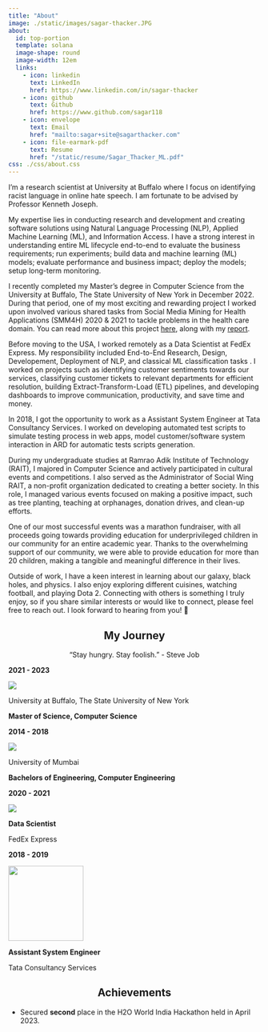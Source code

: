```yaml
---
title: "About"
image: ./static/images/sagar-thacker.JPG
about:
  id: top-portion
  template: solana
  image-shape: round
  image-width: 12em
  links:
    - icon: linkedin
      text: LinkedIn
      href: https://www.linkedin.com/in/sagar-thacker
    - icon: github
      text: Github
      href: https://www.github.com/sagar118
    - icon: envelope
      text: Email
      href: "mailto:sagar+site@sagarthacker.com"
    - icon: file-earmark-pdf
      text: Resume
      href: "/static/resume/Sagar_Thacker_ML.pdf"
css: ./css/about.css
---
```


:::{#top-portion}
:::

I'm a research scientist at University at Buffalo where I focus on identifying racist language in online hate speech. I am fortunate to be advised by Professor Kenneth Joseph.

My expertise lies in conducting research and development and creating software solutions using Natural Language Processing (NLP), Applied Machine Learning (ML), and Information Access. I have a strong interest in understanding entire ML lifecycle end-to-end to evaluate the business requirements; run experiments; build data and machine learning (ML) models; evaluate performance and business impact; deploy the models; setup long-term monitoring.

I recently completed my Master's degree in Computer Science from the University at Buffalo, The State University of New York in December 2022. During that period, one of my most exciting and rewarding project I worked upon involved various shared tasks from Social Media Mining for Health Applications (SMM4H) 2020 & 2021 to tackle problems in the health care domain. You can read more about this project [here](https://github.com/sagar118/NLP-SMM4H-2020-21), along with my [report](https://github.com/sagar118/NLP-SMM4H-2020-21/blob/main/report.pdf).

Before moving to the USA, I worked remotely as a Data Scientist at FedEx Express. My responsibility included End-to-End Research, Design, Developement, Deployment of NLP, and classical ML classification tasks . I worked on projects such as identifying customer sentiments towards our services, classifying customer tickets to relevant departments for efficient resolution, building Extract-Transform-Load (ETL) pipelines, and developing dashboards to improve communication, productivity, and save time and money.

In 2018, I got the opportunity to work as a Assistant System Engineer at Tata Consultancy Services. I worked on developing automated test scripts to simulate testing process in web apps, model customer/software system interaction in ARD for automatic tests scripts generation.

During my undergraduate studies at Ramrao Adik Institute of Technology (RAIT), I majored in Computer Science and actively participated in cultural events and competitions. I also served as the Administrator of Social Wing RAIT, a non-profit organization dedicated to creating a better society. In this role, I managed various events focused on making a positive impact, such as tree planting, teaching at orphanages, donation drives, and clean-up efforts. 

One of our most successful events was a marathon fundraiser, with all proceeds going towards providing education for underprivileged children in our community for an entire academic year. Thanks to the overwhelming support of our community, we were able to provide education for more than 20 children, making a tangible and meaningful difference in their lives.

Outside of work, I have a keen interest in learning about our galaxy, black holes, and physics. I also enjoy exploring different cuisines, watching football, and playing Dota 2. Connecting with others is something I truly enjoy, so if you share similar interests or would like to connect, please feel free to reach out. I look forward to hearing from you! 🙌

<h2 style="text-align:center">My Journey</h2>
<p style="text-align:center">"Stay hungry. Stay foolish." - Steve Job<p>

:::{.column-body}
:::{layout="[[50,0,50]]"}

<div>

<div class='boxed'>
  <p><b>2021 - 2023</b></p>
  
  <div class="wrapper">
  <img src="./static/images/university-at-buffalo-logo.png" id="logo" />
  
  <div class="text">
  <p class="name">University at Buffalo, The State University of New York</p>
  <p class="name"><b>Master of Science, Computer Science</b></p>
  </div>
  
  </div>
  

</div>

<div class='boxed'>
  <p>
    <b>2014 - 2018</b>
  </p>
  
  <div class="wrapper">
  <img src="./static/images/university-of-mumbai-logo.png" id="logo" />

  <div class="text">
  <p class="name">University of Mumbai</p>
  <p class="name"><b>Bachelors of Engineering, Computer Engineering</b></p>
  </div>

  </div>
  
</div>

</div>

<div>
</div>

<div>

<div class='boxed'>
  <p>
    <b>2020 - 2021</b>
  </p>
  
  <div class="wrapper">
  <img src="./static/images/fedex-express.png" id="logo" />

  <div class="text">
  <p class="name"><b>Data Scientist</b></p>
  <p class="name">FedEx Express</p>
  </div>

  </div>
  
</div>

<div class='boxed'>
  <p>
    <b>2018 - 2019</b>
  </p>
  
  <div class="wrapper">
  <img src="./static/images/tata-conultancy-services-logo.png" style="width:150px;" id="logo" />

  <div class="text">
  <p class="name"><b>Assistant System Engineer</b></p>
  <p class="name">Tata Consultancy Services</p>
  </div>

  </div>
  
</div>

</div>

:::
:::

<h2 style="text-align:center">Achievements</h2>
<ul>
  <li>Secured <b>second</b> place in the H2O World India Hackathon held in April 2023.</li>
</ul>
  